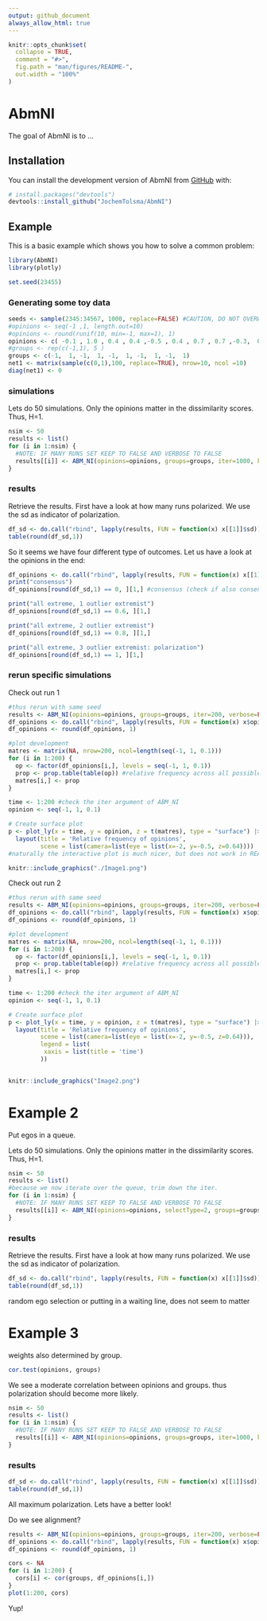 ```yaml
---
output: github_document
always_allow_html: true
---
```


<!-- README.md is generated from README.Rmd. Please edit that file -->

```r
knitr::opts_chunk$set(
  collapse = TRUE,
  comment = "#>",
  fig.path = "man/figures/README-",
  out.width = "100%"
)
```

# AbmNI

<!-- badges: start -->
<!-- badges: end -->

The goal of AbmNI is to ...

## Installation

You can install the development version of AbmNI from [GitHub](https://github.com/) with:

``` r
# install.packages("devtools")
devtools::install_github("JochemTolsma/AbmNI")
```

## Example

This is a basic example which shows you how to solve a common problem:

```r
library(AbmNI)
library(plotly)
```

```r
set.seed(23455)
```

### Generating some toy data
```r
seeds <- sample(2345:34567, 1000, replace=FALSE) #CAUTION, DO NOT OVERWRITE IF YOU WANT TO REPLICATE RUNS
#opinions <- seq(-1 ,1, length.out=10)
#opinions <- round(runif(10, min=-1, max=1), 1)
opinions <- c( -0.1 , 1.0 , 0.4 , 0.4 ,-0.5 , 0.4 , 0.7 , 0.7 ,-0.3,  0.6)
#groups <- rep(c(-1,1), 5 )
groups <- c(-1,  1, -1,  1, -1,  1, -1,  1, -1,  1)
net1 <- matrix(sample(c(0,1),100, replace=TRUE), nrow=10, ncol =10)
diag(net1) <- 0
```

### simulations 
Lets do 50 simulations.
Only the opinions matter in the dissimilarity scores. Thus, H=1. 
```r
nsim <- 50
results <- list()
for (i in 1:nsim) {
  #NOTE: IF MANY RUNS SET KEEP TO FALSE AND VERBOSE TO FALSE
  results[[i]] <- ABM_NI(opinions=opinions, groups=groups, iter=1000, keep=FALSE, verbose=FALSE, seed = seeds[i], H = 1)
}
```

### results  
Retrieve the results. 
First have a look at how many runs polarized. We use the sd as indicator of polarization. 
```r
df_sd <- do.call("rbind", lapply(results, FUN = function(x) x[[1]]$sd))
table(round(df_sd,1))
```
So it seems we have four different type of outcomes. 
Let us have a look at the opinions in the end: 

```r
df_opinions <- do.call("rbind", lapply(results, FUN = function(x) x[[1]]$opinions))
print("consensus")
df_opinions[round(df_sd,1) == 0, ][1,] #consensus (check if also consensus at extreme!)

print("all extreme, 1 outlier extremist")
df_opinions[round(df_sd,1) == 0.6, ][1,] 

print("all extreme, 2 outlier extremist")
df_opinions[round(df_sd,1) == 0.8, ][1,] 

print("all extreme, 3 outlier extremist: polarization")
df_opinions[round(df_sd,1) == 1, ][1,] 
```
### rerun specific simulations

Check out run 1
```r
#thus rerun with same seed
results <- ABM_NI(opinions=opinions, groups=groups, iter=200, verbose=FALSE, seed = seeds[1], H = 1, keep=TRUE)
df_opinions <- do.call("rbind", lapply(results, FUN = function(x) x$opinions))
df_opinions <- round(df_opinions, 1)

#plot development
matres <- matrix(NA, nrow=200, ncol=length(seq(-1, 1, 0.1)))
for (i in 1:200) {
  op <- factor(df_opinions[i,], levels = seq(-1, 1, 0.1))
  prop <- prop.table(table(op)) #relative frequency across all possible values
  matres[i,] <- prop
}

time <- 1:200 #check the iter argument of ABM_NI
opinion <- seq(-1, 1, 0.1)

# Create surface plot
p <- plot_ly(x = time, y = opinion, z = t(matres), type = "surface") |> 
  layout(title = 'Relative frequency of opinions',
         scene = list(camera=list(eye = list(x=-2, y=-0.5, z=0.64))))
#naturally the interactive plot is much nicer, but does not work in README :-(

```

```r
knitr::include_graphics("./Image1.png")
```

Check out run 2
```r
#thus rerun with same seed
results <- ABM_NI(opinions=opinions, groups=groups, iter=200, verbose=FALSE, seed = seeds[2], H = 1, keep=TRUE)
df_opinions <- do.call("rbind", lapply(results, FUN = function(x) x$opinions))
df_opinions <- round(df_opinions, 1)

#plot development
matres <- matrix(NA, nrow=200, ncol=length(seq(-1, 1, 0.1)))
for (i in 1:200) {
  op <- factor(df_opinions[i,], levels = seq(-1, 1, 0.1))
  prop <- prop.table(table(op)) #relative frequency across all possible values
  matres[i,] <- prop
}

time <- 1:200 #check the iter argument of ABM_NI
opinion <- seq(-1, 1, 0.1)

# Create surface plot
p <- plot_ly(x = time, y = opinion, z = t(matres), type = "surface") |>
  layout(title = 'Relative frequency of opinions',
         scene = list(camera=list(eye = list(x=-2, y=-0.5, z=0.64))),
         legend = list(
          xaxis = list(title = 'time')  
         ))
          
```

```r
knitr::include_graphics("Image2.png")
```

# Example 2

Put egos in a queue. 

Lets do 50 simulations.
Only the opinions matter in the dissimilarity scores. Thus, H=1.

```r
nsim <- 50
results <- list()
#because we now iterate over the queue, trim down the iter. 
for (i in 1:nsim) {
  #NOTE: IF MANY RUNS SET KEEP TO FALSE AND VERBOSE TO FALSE
  results[[i]] <- ABM_NI(opinions=opinions, selectType=2, groups=groups, iter=100, keep=FALSE, verbose=FALSE, seed = seeds[i], H = 1)
}
```

### results  
Retrieve the results. 
First have a look at how many runs polarized. We use the sd as indicator of polarization. 
```r
df_sd <- do.call("rbind", lapply(results, FUN = function(x) x[[1]]$sd))
table(round(df_sd,1))
```
random ego selection or putting in a waiting line, does not seem to matter

# Example 3

weights also determined by group. 

```r
cor.test(opinions, groups)
```
We see a moderate correlation between opinions and groups. thus polarization should become more likely. 

```r
nsim <- 50
results <- list()
for (i in 1:nsim) {
  #NOTE: IF MANY RUNS SET KEEP TO FALSE AND VERBOSE TO FALSE
  results[[i]] <- ABM_NI(opinions=opinions, groups=groups, iter=1000, keep=FALSE, verbose=FALSE, seed = seeds[i], H = 0.5)
}
```

### results  
```r
df_sd <- do.call("rbind", lapply(results, FUN = function(x) x[[1]]$sd))
table(round(df_sd,1))
```
All maximum polarization. Lets have a better look! 

Do we see alignment?

```r
results <- ABM_NI(opinions=opinions, groups=groups, iter=200, verbose=FALSE, seed = seeds[15], H = 0.5, keep=TRUE)
df_opinions <- do.call("rbind", lapply(results, FUN = function(x) x$opinions))
df_opinions <- round(df_opinions, 1)

cors <- NA
for (i in 1:200) {
  cors[i] <- cor(groups, df_opinions[i,])
}
plot(1:200, cors)

```

Yup!


<!---
What is special about using `README.Rmd` instead of just `README.md`? You can include R chunks like so:

```r
summary(cars)
```

You'll still need to render `README.Rmd` regularly, to keep `README.md` up-to-date. `devtools::build_readme()` is handy for this.

You can also embed plots, for example:

```r
plot(pressure)
```

In that case, don't forget to commit and push the resulting figure files, so they display on GitHub and CRAN.

---> 
